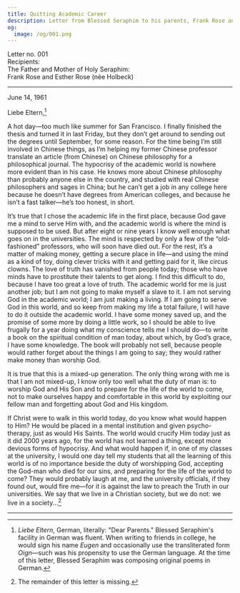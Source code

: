 ```yaml
---
title: Quitting Academic Career
description: Letter from Blessed Seraphim to his parents, Frank Rose and Esther Rose.
og:
  image: /og/001.png
---
```


<div style={{textAlign:'right', fontFamily:'monospace'}}>Letter no. 001</div>
<div style={{textAlign:'left', fontFamily:'monospace'}}>Recipients:<br />The Father and Mother of Holy Seraphim:<br />Frank Rose and Esther Rose (née Holbeck)</div>

---

June 14, 1961

Liebe Eltern,[^1]

A hot day—too much like summer for San Francisco. I finally finished the thesis and turned it in last Friday, but they don’t get around to sending out the degrees until September, for some reason. For the time being I’m still involved in Chinese things, as I’m helping my former Chinese professor translate an article (from Chinese) on Chinese philosophy for a philosophical journal. The hypocrisy of the academic world is nowhere more evident than in his case. He knows more about Chinese philosophy than probably anyone else in the country, and studied with real Chinese philosophers and sages in China; but he can’t get a job in any college here because he doesn’t have degrees from American colleges, and because he isn’t a fast talker—he’s too honest, in short.

It’s true that I chose the academic life in the first place, because God gave me a mind to serve Him with, and the academic world is where the mind is supposed to be used. But after eight or nine years I know well enough what goes on in the universities. The mind is respected by only a few of the “old-fashioned” professors, who will soon have died out. For the rest, it’s a matter of making money, getting a secure place in life—and using the mind as a kind of toy, doing clever tricks with it and getting paid for it, like circus clowns. The love of truth has vanished from people today; those who have minds have to prostitute their talents to get along. I find this difficult to do, because I have too great a love of truth. The academic world for me is just another job; but I am not going to make myself a slave to it. I am not serving God in the academic world; I am just making a living. If I am going to serve God in this world, and so keep from making my life a total failure, I will have to do it outside the academic world. I have some money saved up, and the promise of some more by doing a little work, so I should be able to live frugally for a year doing what my conscience tells me I should do—to write a book on the spiritual condition of man today, about which, by God’s grace, I have some knowledge. The book will probably not sell, because people would rather forget about the things I am going to say; they would rather make money than worship God.

It is true that this is a mixed-up generation. The only thing wrong with me is that I am not mixed-up, I know only too well what the duty of man is: to worship God and His Son and to prepare for the life of the world to come, not to make ourselves happy and comfortable in this world by exploiting our fellow man and forgetting about God and His kingdom.

If Christ were to walk in this world today, do you know what would happen to Him? He would be placed in a mental institution and given psycho-therapy, just as would His Saints. The world would crucify Him today just as it did 2000 years ago, for the world has not learned a thing, except more devious forms of hypocrisy. And what would happen if, in one of my classes at the university, I would one day tell my students that all the learning of this world is of no importance beside the duty of worshipping God, accepting the God-man who died for our sins, and preparing for the life of the world to come? They would probably laugh at me, and the university officials, if they found out, would fire me—for it is against the law to preach the Truth in our universities. We say that we live in a Christian society, but we do not: we live in a society...[^2]

---

[^1]: *Liebe Eltern*, German, literally: "Dear Parents." Blessed Seraphim's facility in German was fluent. When writing to friends in college, he would sign his name *Eugen* and occasionally use the transliterated form *Oign*—such was his propensity to use the German language. At the time of this letter, Blessed Seraphim was composing original poems in German.

[^2]: The remainder of this letter is missing.